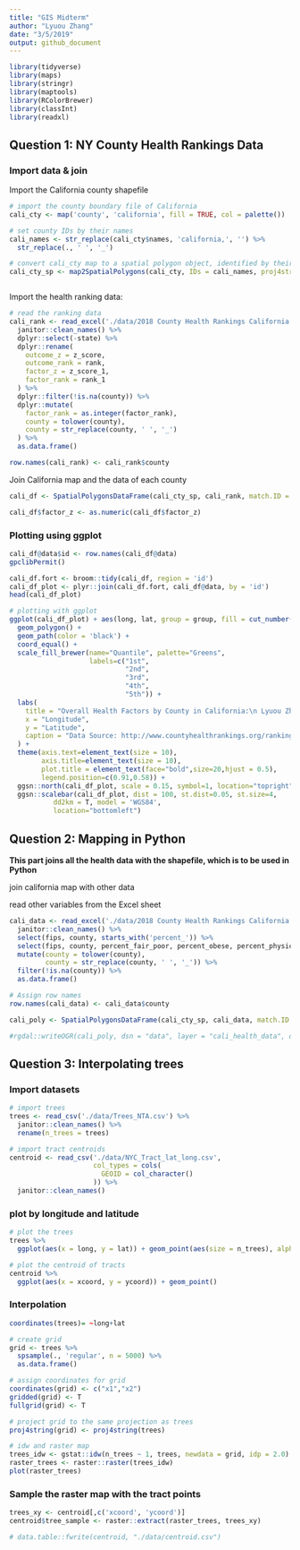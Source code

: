 ```yaml
---
title: "GIS Midterm"
author: "Lyuou Zhang"
date: "3/5/2019"
output: github_document
---
```


```r
library(tidyverse)
library(maps)
library(stringr)
library(maptools)
library(RColorBrewer)
library(classInt)
library(readxl)
```

## Question 1: NY County Health Rankings Data

### Import data & join

Import the California county shapefile

```r
# import the county boundary file of California
cali_cty <- map('county', 'california', fill = TRUE, col = palette())

# set county IDs by their names
cali_names <- str_replace(cali_cty$names, 'california,', '') %>% 
  str_replace(., ' ', '_')

# convert cali_cty map to a spatial polygon object, identified by their names
cali_cty_sp <- map2SpatialPolygons(cali_cty, IDs = cali_names, proj4string = CRS("+init=epsg:2261"))



```

Import the health ranking data:

```r
# read the ranking data
cali_rank <- read_excel('./data/2018 County Health Rankings California Data - v3.xls', sheet = 'Outcomes & Factors Rankings', skip = 1) %>% 
  janitor::clean_names() %>% 
  dplyr::select(-state) %>% 
  dplyr::rename(
    outcome_z = z_score,
    outcome_rank = rank,
    factor_z = z_score_1,
    factor_rank = rank_1
  ) %>% 
  dplyr::filter(!is.na(county)) %>% 
  dplyr::mutate(
    factor_rank = as.integer(factor_rank),
    county = tolower(county),
    county = str_replace(county, ' ', '_')
  ) %>% 
  as.data.frame()

row.names(cali_rank) <- cali_rank$county

```

Join California map and the data of each county

```r
cali_df <- SpatialPolygonsDataFrame(cali_cty_sp, cali_rank, match.ID = TRUE)

cali_df$factor_z <- as.numeric(cali_df$factor_z)

```

### Plotting using ggplot


```r

cali_df@data$id <- row.names(cali_df@data)
gpclibPermit()

cali_df.fort <- broom::tidy(cali_df, region = 'id')
cali_df_plot <- plyr::join(cali_df.fort, cali_df@data, by = 'id')
head(cali_df_plot)
```

```r
# plotting with ggplot
ggplot(cali_df_plot) + aes(long, lat, group = group, fill = cut_number(factor_z, 5)) + 
  geom_polygon() +
  geom_path(color = 'black') + 
  coord_equal() + 
  scale_fill_brewer(name="Quantile", palette="Greens", 
                    labels=c("1st",
                             "2nd",
                             "3rd",
                             "4th",
                             "5th")) +
  labs(
    title = "Overall Health Factors by County in California:\n Lyuou Zhang",
    x = "Longitude",
    y = "Latitude",
    caption = "Data Source: http://www.countyhealthrankings.org/rankings/data/CA"
  ) +
  theme(axis.text=element_text(size = 10),                       
        axis.title=element_text(size = 10),
        plot.title = element_text(face="bold",size=20,hjust = 0.5),
        legend.position=c(0.91,0.58)) +
  ggsn::north(cali_df_plot, scale = 0.15, symbol=1, location="topright") +
  ggsn::scalebar(cali_df_plot, dist = 100, st.dist=0.05, st.size=4,
           dd2km = T, model = 'WGS84', 
           location="bottomleft")


```

## Question 2: Mapping in Python

**This part joins all the health data with the shapefile, which is to be used in Python**

join california map with other data

read other variables from the Excel sheet

```r

cali_data <- read_excel('./data/2018 County Health Rankings California Data - v3.xls', sheet = 'Ranked Measure Data', skip = 1) %>% 
  janitor::clean_names() %>% 
  select(fips, county, starts_with('percent_')) %>% 
  select(fips, county, percent_fair_poor, percent_obese, percent_physically_inactive, percent_with_access, percent_excessive_drinking, percent_smokers) %>% 
  mutate(county = tolower(county),
         county = str_replace(county, ' ', '_')) %>% 
  filter(!is.na(county)) %>% 
  as.data.frame()

# Assign row names
row.names(cali_data) <- cali_data$county

cali_poly <- SpatialPolygonsDataFrame(cali_cty_sp, cali_data, match.ID = TRUE)

#rgdal::writeOGR(cali_poly, dsn = "data", layer = "cali_health_data", driver = "ESRI Shapefile")

```

## Question 3: Interpolating trees

### Import datasets

```r
# import trees
trees <- read_csv('./data/Trees_NTA.csv') %>% 
  janitor::clean_names() %>% 
  rename(n_trees = trees)

# import tract centroids
centroid <- read_csv('./data/NYC_Tract_lat_long.csv',
                     col_types = cols(
                       GEOID = col_character()
                     )) %>% 
  janitor::clean_names()


```

### plot by longitude and latitude

```r
# plot the trees
trees %>% 
  ggplot(aes(x = long, y = lat)) + geom_point(aes(size = n_trees), alpha = 0.5)

# plot the centroid of tracts
centroid %>% 
  ggplot(aes(x = xcoord, y = ycoord)) + geom_point()

```

### Interpolation

```r

coordinates(trees)= ~long+lat

# create grid
grid <- trees %>% 
  spsample(., 'regular', n = 5000) %>% 
  as.data.frame()

# assign coordinates for grid
coordinates(grid) <- c("x1","x2")   
gridded(grid) <- T
fullgrid(grid) <- T

# project grid to the same projection as trees
proj4string(grid) <- proj4string(trees)

# idw and raster map
trees_idw <- gstat::idw(n_trees ~ 1, trees, newdata = grid, idp = 2.0)
raster_trees <- raster::raster(trees_idw)
plot(raster_trees)

```

### Sample the raster map with the tract points 

```r

trees_xy <- centroid[,c('xcoord', 'ycoord')]
centroid$tree_sample <- raster::extract(raster_trees, trees_xy)

# data.table::fwrite(centroid, "./data/centroid.csv")

```


